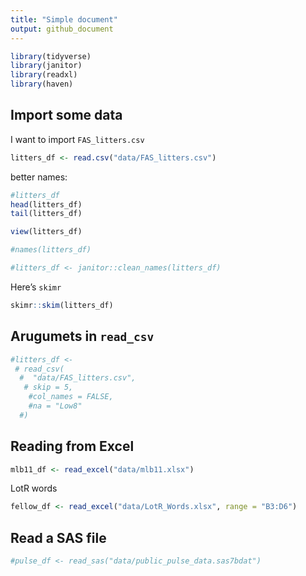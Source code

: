 ```yaml
---
title: "Simple document"
output: github_document
---
```


```r
library(tidyverse)
library(janitor)
library(readxl)
library(haven)
```

## Import some data

I want to import `FAS_litters.csv`

```r
litters_df <- read.csv("data/FAS_litters.csv")
```

better names:

```r
#litters_df
head(litters_df)
tail(litters_df)

view(litters_df)

#names(litters_df)

#litters_df <- janitor::clean_names(litters_df)
```

Here's `skimr`

```r
skimr::skim(litters_df)
```

## Arugumets in `read_csv`

```r
#litters_df <-
 # read_csv(
  #  "data/FAS_litters.csv",
   # skip = 5,
    #col_names = FALSE,
    #na = "Low8"
  #)
```



## Reading from Excel
```r
mlb11_df <- read_excel("data/mlb11.xlsx")
```

LotR words

```r
fellow_df <- read_excel("data/LotR_Words.xlsx", range = "B3:D6")
```

## Read a SAS file

```r
#pulse_df <- read_sas("data/public_pulse_data.sas7bdat")
```

